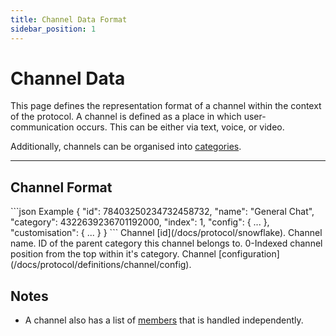 ```yaml
---
title: Channel Data Format
sidebar_position: 1
---
```



# Channel Data

This page defines the representation format of a channel within the context of the protocol. A channel is defined as a
place in which user-communication occurs. This can be either via text, voice, or video.

Additionally, channels can be organised into [categories](/docs/protocol/definitions/channel/config).

---

## Channel Format

<SchemaExample path="/channel/channel.json">
```json Example
{
    "id": 78403250234732458732,
    "name": "General Chat",
    "category": 4322639236701192000,
    "index": 1,
    "config": {  ...  },
    "customisation": {  ...  }
}
```
</SchemaExample>

<ParamsList>
    <Param name="id" type="number" required>
        Channel [id](/docs/protocol/snowflake).
    </Param>
    <Param name="name" type="string" required>
        Channel name.
    </Param>
    <Param name="parent" type="number">
        ID of the parent category this channel belongs to.
    </Param>
    <Param name="index" type="number">
        0-Indexed channel position from the top within it's category.
    </Param>
    <Param name="config" type="object">
        Channel [configuration](/docs/protocol/definitions/channel/config).
    </Param>
</ParamsList>

## Notes

- A channel also has a list of [members](/docs/protocol/definitions/channel/member) that is handled independently.
